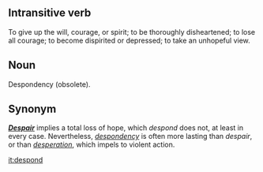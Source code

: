 ==Intransitive verb== 
To give up the will, courage, or spirit; to be thoroughly disheartened; to lose all courage; to become dispirited or
depressed; to take an unhopeful view.

==Noun== 
Despondency (obsolete).

==Synonym==
'''''[[Despair]]''''' implies a total loss of hope, which ''despond'' does not, at least in every case. Nevertheless, ''[[despondency]]'' is often more lasting than
''despair'', or than ''[[desperation]]'', which impels to violent
action.

[[it:despond]]